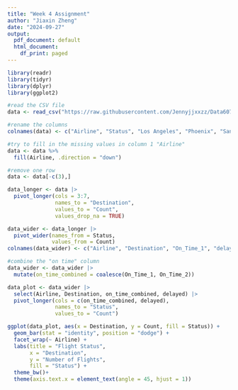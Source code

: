 ---
title: "Week 4 Assignment"
author: "Jiaxin Zheng"
date: "2024-09-27"
output:
  pdf_document: default
  html_document:
    df_print: paged
---

```{r}
library(readr)
library(tidyr)
library(dplyr)
library(ggplot2)
```

```{r}
#read the CSV file
data <- read_csv("https://raw.githubusercontent.com/Jennyjjxxzz/Data607_Week4Assignment-/refs/heads/main/arrival%20delays%20for%20two%20airlines%20across%20five%20destinations.csv")

#rename the columns
colnames(data) <- c("Airline", "Status", "Los Angeles", "Phoenix", "San Diego", "San Francisco", "Seattle")

#try to fill in the missing values in column 1 "Airline"
data <- data %>%
  fill(Airline, .direction = "down")

#remove one row 
data <- data[-c(3),]

```


```{r longer()}
data_longer <- data |>
  pivot_longer(cols = 3:7,
               names_to = "Destination",
               values_to = "Count",
               values_drop_na = TRUE)
```


```{r wider()}
data_wider <- data_longer |>
  pivot_wider(names_from = Status,
              values_from = Count)
colnames(data_wider) <- c("Airline", "Destination", "On_Time_1", "delayed", "On_Time_2")
```

```{r}
#combine the "on time" column
data_wider <- data_wider |>
  mutate(on_time_combined = coalesce(On_Time_1, On_Time_2))
```


```{r}
data_plot <- data_wider |>
  select(Airline, Destination, on_time_combined, delayed) |>
  pivot_longer(cols = c(on_time_combined, delayed), 
               names_to = "Status", 
               values_to = "Count")

ggplot(data_plot, aes(x = Destination, y = Count, fill = Status)) +
  geom_bar(stat = "identity", position = "dodge") +
  facet_wrap(~ Airline) +
  labs(title = "Flight Status",
       x = "Destination",
       y = "Number of Flights",
       fill = "Status") +
  theme_bw()+
  theme(axis.text.x = element_text(angle = 45, hjust = 1))
```

